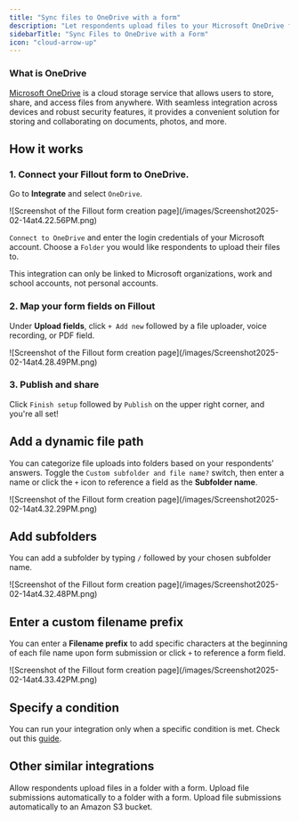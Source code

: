 ```yaml
---
title: "Sync files to OneDrive with a form"
description: "Let respondents upload files to your Microsoft OneDrive folder using a Fillout form. Optionally set a dynamic file path to organize submissions into nested folders."
sidebarTitle: "Sync Files to OneDrive with a Form"
icon: "cloud-arrow-up"
---
```


### **What is OneDrive**

[Microsoft OneDrive](https://www.microsoft.com/en-us/microsoft-365/onedrive/onedrive-for-business?ref=filloutforms-helparticle) is a cloud storage service that allows users to store, share, and access files from anywhere. With seamless integration across devices and robust security features, it provides a convenient solution for storing and collaborating on documents, photos, and more.

## **How it works**

### **1. Connect your Fillout form to OneDrive.**

Go to **Integrate** and select `OneDrive`.

<Frame>
  ![Screenshot of the Fillout form creation page](/images/Screenshot2025-02-14at4.22.56PM.png)
</Frame>

`Connect to OneDrive` and enter the login credentials of your Microsoft account. Choose a `Folder` you would like respondents to upload their files to.

<Note>
  This integration can only be linked to Microsoft organizations, work and school accounts, not personal accounts.
</Note>

### **2. Map your form fields on Fillout**

Under **Upload fields**, click `+ Add new` followed by a file uploader, voice recording, or PDF field.

<Frame>
  ![Screenshot of the Fillout form creation page](/images/Screenshot2025-02-14at4.28.49PM.png)
</Frame>

### **3. Publish and share**

Click `Finish setup` followed by `Publish` on the upper right corner, and you're all set\!

## **Add a dynamic file path**

You can categorize file uploads into folders based on your respondents’ answers. Toggle the `Custom subfolder and file name?` switch, then enter a name or click the `+` icon to reference a field as the **Subfolder name**.

<Frame>
  ![Screenshot of the Fillout form creation page](/images/Screenshot2025-02-14at4.32.29PM.png)
</Frame>

## **Add subfolders**

You can add a subfolder by typing `/` followed by your chosen subfolder name.

<Frame>
  ![Screenshot of the Fillout form creation page](/images/Screenshot2025-02-14at4.32.48PM.png)
</Frame>

## **Enter a custom filename prefix**

You can enter a **Filename prefix** to add specific characters at the beginning of each file name upon form submission or click `+` to reference a form field.

<Frame>
  ![Screenshot of the Fillout form creation page](/images/Screenshot2025-02-14at4.33.42PM.png)
</Frame>

## Specify a condition

You can run your integration only when a specific condition is met. Check out this [guide](/help/conditional-integration).

## **Other similar integrations**

<CardGroup cols={3}>
  <Card title="Upload files to Google Drive" icon="google-drive" iconType="regular" color="#FFC738" href="/help/google-drive">
    Allow respondents upload files in a folder with a form.
  </Card>
  <Card title="Sync file uploads to Dropbox" icon="dropbox" iconType="regular" color="#FFC738" href="/help/dropbox">
    Upload file submissions automatically to a folder with a form.
  </Card>
  <Card title="Sync file uploads to Amazon S3" icon="amazon" iconType="regular" color="#FFC738" href="/help/amazon-s3">
    Upload file submissions automatically to an Amazon S3 bucket.
  </Card>
</CardGroup>